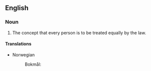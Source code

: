 ==English==
{{slim-wikipedia}}

===Noun===
{{en-plural noun}}

# The concept that every person is to be treated equally by the law.

====Translations====
{{trans-top|concept of equal treatment}}
* Norwegian
*: Bokmål: {{t|nb|like rettigheter|p}}
{{trans-mid}}
{{trans-bottom}}